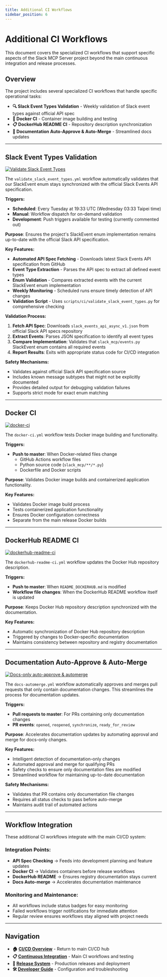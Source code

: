 ```yaml
---
title: Additional CI Workflows
sidebar_position: 6
---
```


# Additional CI Workflows

This document covers the specialized CI workflows that support specific aspects of the Slack MCP Server project beyond the main continuous integration and release processes.

## Overview

The project includes several specialized CI workflows that handle specific operational tasks:

- **🔍 Slack Event Types Validation** - Weekly validation of Slack event types against official API spec
- **🐳 Docker CI** - Container image building and testing
- **📋 DockerHub README CI** - Repository description synchronization
- **🤖 Documentation Auto-Approve & Auto-Merge** - Streamlined docs updates

---

## Slack Event Types Validation

[![Validate Slack Event Types](https://github.com/Chisanan232/slack-mcp-server/actions/workflows/validate_slack_event_types.yml/badge.svg)](https://github.com/Chisanan232/slack-mcp-server/actions/workflows/validate_slack_event_types.yml)

The `validate_slack_event_types.yml` workflow automatically validates that our SlackEvent enum stays synchronized with the official Slack Events API specification.

**Triggers:**
- **Scheduled**: Every Tuesday at 19:33 UTC (Wednesday 03:33 Taipei time)
- **Manual**: Workflow dispatch for on-demand validation
- **Development**: Push triggers available for testing (currently commented out)

**Purpose**: Ensures the project's SlackEvent enum implementation remains up-to-date with the official Slack API specification.

**Key Features:**
- **Automated API Spec Fetching** - Downloads latest Slack Events API specification from GitHub
- **Event Type Extraction** - Parses the API spec to extract all defined event types
- **Enum Validation** - Compares extracted events with the current SlackEvent enum implementation
- **Weekly Monitoring** - Scheduled runs ensure timely detection of API changes
- **Validation Script** - Uses `scripts/ci/validate_slack_event_types.py` for comprehensive checking

**Validation Process:**
1. **Fetch API Spec**: Downloads `slack_events_api_async_v1.json` from official Slack API specs repository
2. **Extract Events**: Parses JSON specification to identify all event types
3. **Compare Implementation**: Validates that `slack_mcp/events.py` SlackEvent enum contains all required events
4. **Report Results**: Exits with appropriate status code for CI/CD integration

**Safety Mechanisms:**
- Validates against official Slack API specification source
- Includes known message subtypes that might not be explicitly documented
- Provides detailed output for debugging validation failures
- Supports strict mode for exact enum matching

---

## Docker CI

[![docker-ci](https://github.com/Chisanan232/slack-mcp-server/actions/workflows/docker-ci.yml/badge.svg)](https://github.com/Chisanan232/slack-mcp-server/actions/workflows/docker-ci.yml)

The `docker-ci.yml` workflow tests Docker image building and functionality.

**Triggers:**
- **Push to master**: When Docker-related files change
  - GitHub Actions workflow files
  - Python source code (`slack_mcp/**/*.py`)
  - Dockerfile and Docker scripts

**Purpose**: Validates Docker image builds and containerized application functionality.

**Key Features:**
- Validates Docker image build process
- Tests containerized application functionality
- Ensures Docker configuration correctness
- Separate from the main release Docker builds

---

## DockerHub README CI

[![dockerhub-readme-ci](https://github.com/Chisanan232/slack-mcp-server/actions/workflows/dockerhub-readme-ci.yml/badge.svg)](https://github.com/Chisanan232/slack-mcp-server/actions/workflows/dockerhub-readme-ci.yml)

The `dockerhub-readme-ci.yml` workflow updates the Docker Hub repository description.

**Triggers:**
- **Push to master**: When `README_DOCKERHUB.md` is modified
- **Workflow file changes**: When the DockerHub README workflow itself is updated

**Purpose**: Keeps Docker Hub repository description synchronized with the documentation.

**Key Features:**
- Automatic synchronization of Docker Hub repository description
- Triggered by changes to Docker-specific documentation
- Maintains consistency between repository and registry documentation

---

## Documentation Auto-Approve & Auto-Merge

[![Docs-only auto-approve & automerge](https://github.com/Chisanan232/slack-mcp-server/actions/workflows/docs-automerge.yml/badge.svg)](https://github.com/Chisanan232/slack-mcp-server/actions/workflows/docs-automerge.yml)

The `docs-automerge.yml` workflow automatically approves and merges pull requests that only contain documentation changes. This streamlines the process for documentation updates.

**Triggers:**
- **Pull requests to master**: For PRs containing only documentation changes
- **PR events**: `opened`, `reopened`, `synchronize`, `ready_for_review`

**Purpose**: Accelerates documentation updates by automating approval and merge for docs-only changes.

**Key Features:**
- Intelligent detection of documentation-only changes
- Automated approval and merge for qualifying PRs
- Safety checks to ensure only documentation files are modified
- Streamlined workflow for maintaining up-to-date documentation

**Safety Mechanisms:**
- Validates that PR contains only documentation file changes
- Requires all status checks to pass before auto-merge
- Maintains audit trail of automated actions

---

## Workflow Integration

These additional CI workflows integrate with the main CI/CD system:

### **Integration Points:**
- **API Spec Checking** → Feeds into development planning and feature updates
- **Docker CI** → Validates containers before release workflows 
- **DockerHub README** → Ensures registry documentation stays current
- **Docs Auto-merge** → Accelerates documentation maintenance

### **Monitoring and Maintenance:**
- All workflows include status badges for easy monitoring
- Failed workflows trigger notifications for immediate attention
- Regular review ensures workflows stay aligned with project needs

---

## Navigation

- **🏠 [CI/CD Overview](./index)** - Return to main CI/CD hub
- **📋 [Continuous Integration](./continuous-integration)** - Main CI workflows and testing
- **🔄 [Release System](./release-system)** - Production releases and deployment
- **🛠️ [Developer Guide](./developer-guide)** - Configuration and troubleshooting
